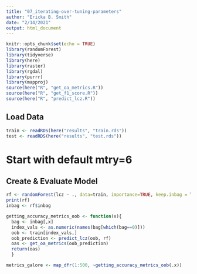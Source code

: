 ```yaml
---
title: "07_iterating-over-tuning-parameters"
author: "Ericka B. Smith"
date: "2/14/2021"
output: html_document
---
```


```r
knitr::opts_chunk$set(echo = TRUE)
library(randomForest)
library(tidyverse)
library(here)
library(raster)
library(rgdal)
library(purrr)
library(mapproj)
source(here("R", "get_oa_metrics.R"))
source(here("R", "get_f1_score.R"))
source(here("R", "predict_lcz.R"))
```

## Load Data

```r
train <- readRDS(here("results", "train.rds"))
test <- readRDS(here("results", "test.rds"))
```

# Start with default mtry=6

## Create & Evaluate Model

```r
rf <- randomForest(lcz ~ ., data=train, importance=TRUE, keep.inbag = T)
print(rf)
inbag <- rf$inbag
```


```r
getting_accuracy_metrics_oob <- function(x){
  bag <- inbag[,x]
  index_vals <- as.numeric(names(bag[which(bag==0)]))
  oob <- train[index_vals,]
  oob_prediction <- predict_lcz(oob, rf)
  oas <- get_oa_metrics(oob_prediction)
  return(oas)
  }
```


```r
metrics_galore <- map_dfr(1:500, ~getting_accuracy_metrics_oob(.x))
```


